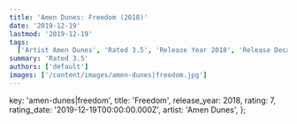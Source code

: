 ```yaml
---
title: 'Amen Dunes: Freedom (2018)'
date: '2019-12-19'
lastmod: '2019-12-19'
tags:
  ['Artist Amen Dunes', 'Rated 3.5', 'Release Year 2018', 'Release Decade 2010']
summary: 'Rated 3.5'
authors: ['default']
images: ['/content/images/amen-dunes|freedom.jpg']
---
```


  key: 'amen-dunes|freedom',
  title: 'Freedom',
  release_year: 2018,
  rating: 7,
  rating_date: '2019-12-19T00:00:00.000Z',
  artist: 'Amen Dunes',
};

<MusicRating data={data} />
